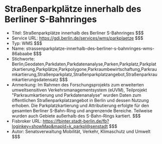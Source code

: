 # Straßenparkplätze innerhalb des Berliner S-Bahnringes
- Titel: Straßenparkplätze innerhalb des Berliner S-Bahnringes $$$
- Service URL: https://gdi.berlin.de/services/wms/parkplaetze $$$
- Typ: WMS $$$
- Name: strassenparkplatze-innerhalb-des-berliner-s-bahnringes-wms-86abaabe $$$
- Stichworte: Berlin,Geodaten,Parkdaten,Parkdatenanalyse,Parken,Parkplatz,Parkplatzkartierung,Parkplätze,Parkpolygone,Parkraumbewirtschaftung,Parkraumkartierung,Straßenparkplatz,Straßenparkplatzangebot,Straßenparkraumkartierungsdatensatz $$$
- Anmerkung: Im Rahmen des Forschungsprojekts zum erweiterten umweltsensitiven Verkehrsmanagementsystem (eUVM), Teilprojekt "Parkraumkartierung und Parkdatenanalyse" wurden Daten zum öffentlichen Straßenparkplatzangebot in Berlin und dessen Nutzung erhoben. Die Parkplatzkartierung und Attributierung erfolgte für den gesamten Berliner S-Bahn-Ring und angrenzende Bereiche. Teilweise wurden auch Gebiete außerhalb des S-Bahn-Rings kartiert. $$$
- Fisbroker URL: https://fbinter.stadt-berlin.de/fb?loginkey=showMap&mapId=k_parkpl@senstadt $$$
- Autor: Senatsverwaltung Mobilität, Verkehr, Klimaschutz und Umwelt $$$
